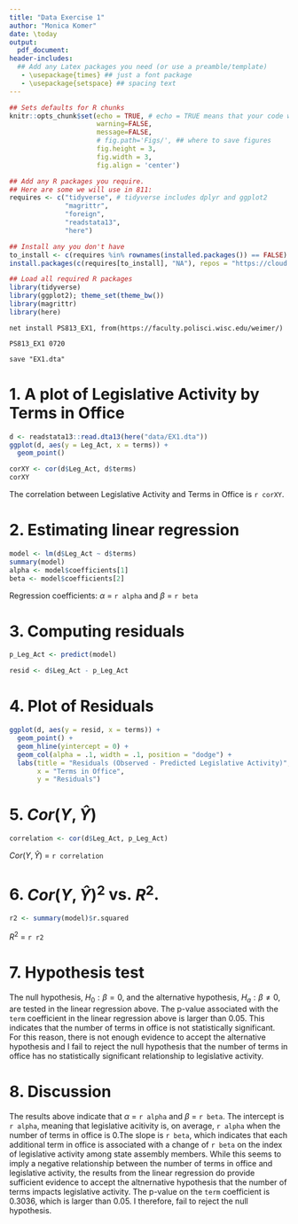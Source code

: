 ```yaml
---
title: "Data Exercise 1"
author: "Monica Komer"
date: \today
output: 
  pdf_document:
header-includes:
  ## Add any Latex packages you need (or use a preamble/template)
   - \usepackage{times} ## just a font package 
   - \usepackage{setspace} ## spacing text 
---
```


```r
## Sets defaults for R chunks
knitr::opts_chunk$set(echo = TRUE, # echo = TRUE means that your code will show
                      warning=FALSE,
                      message=FALSE,
                      # fig.path='Figs/', ## where to save figures
                      fig.height = 3,
                      fig.width = 3,
                      fig.align = 'center')

## Add any R packages you require. 
## Here are some we will use in 811:
requires <- c("tidyverse", # tidyverse includes dplyr and ggplot2
              "magrittr",
              "foreign",
              "readstata13",
              "here")

## Install any you don't have
to_install <- c(requires %in% rownames(installed.packages()) == FALSE)
install.packages(c(requires[to_install], "NA"), repos = "https://cloud.r-project.org/" )

## Load all required R packages
library(tidyverse)
library(ggplot2); theme_set(theme_bw())
library(magrittr)
library(here)
```
<!-- The above header sets everything up. -->

```{}
net install PS813_EX1, from(https://faculty.polisci.wisc.edu/weimer/)

PS813_EX1 0720

save "EX1.dta"
```


# 1. A plot of Legislative Activity by Terms in Office

```r
d <- readstata13::read.dta13(here("data/EX1.dta"))
ggplot(d, aes(y = Leg_Act, x = terms)) + 
  geom_point()
```

```r
corXY <- cor(d$Leg_Act, d$terms)
corXY
```
The correlation between Legislative Activity and Terms in Office is `r corXY`.

# 2. Estimating linear regression
```r
model <- lm(d$Leg_Act ~ d$terms)
summary(model)
alpha <- model$coefficients[1]
beta <- model$coefficients[2]
```
Regression coefficients: $\alpha$ = `r alpha` and $\beta$ = `r beta`

# 3. Computing residuals
```r

p_Leg_Act <- predict(model)

resid <- d$Leg_Act - p_Leg_Act
```

# 4. Plot of Residuals
```r
ggplot(d, aes(y = resid, x = terms)) + 
  geom_point() + 
  geom_hline(yintercept = 0) +
  geom_col(alpha = .1, width = .1, position = "dodge") +
  labs(title = "Residuals (Observed - Predicted Legislative Activity)",
       x = "Terms in Office",
       y = "Residuals")
```

# 5. $Cor(Y,\hat{Y})$
```r

correlation <- cor(d$Leg_Act, p_Leg_Act)
```
$Cor(Y,\hat{Y})$ = `r correlation`

# 6. $Cor(Y,\hat{Y})^2$ vs. $R^2$.
```r
 
r2 <- summary(model)$r.squared
```
$R^2$ = `r r2`

# 7. Hypothesis test
\Large
\doublespacing

The null hypothesis, $H_0: \beta = 0$, and the alternative hypothesis, $H_a: \beta \neq 0$, are tested in the linear regression above. The p-value associated with the `term` coefficient in the linear regression above is larger than 0.05. This indicates that the number of terms in office is not statistically significant. For this reason, there is not enough evidence to accept the alternative hypothesis and I fail to reject the null hypothesis that the number of terms in office has no statistically significant relationship to legislative activity.   


# 8. Discussion
\Large
\doublespacing
The results above indicate that $\alpha$ = `r alpha` and $\beta$ = `r beta`. The intercept is `r alpha`, meaning that legislative acitivity is, on average, `r alpha` when the number of terms in office is 0.The slope is `r beta`, which indicates that each additional term in office is associated with a change of `r beta` on the index of legislative activity among state assembly members. While this seems to imply a negative relationship between the number of terms in office and legislative activity, the results from the linear regression do \textit{not} provide sufficient evidence to accept the altnernative hypothesis that the number of terms impacts legislative activity. The p-value on the `term` coefficient is 0.3036, which is larger than 0.05. I therefore, fail to reject the null hypothesis.  





